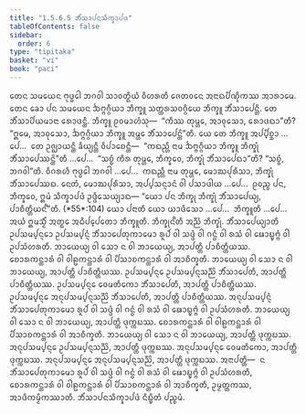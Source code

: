 ```yaml
---
title: "1.5.6.5 ᨽᩥᩴᩈᩣᨸᨶᩈᩥᨠ᩠ᨡᩣᨸᨴ"
tableOfContents: false
sidebar:
  order: 6
type: "tipitaka"
basket: "vi"
book: "paci"
---
```



<DynamicBreadcrumb />

<Division number="345" book="paci">

<Paragraph number="1057" book="paci">
ᨲᩮᨶ ᩈᨾᨿᩮᨶ ᨻᩩᨴ᩠ᨵᩮᩤ ᨽᨣᩅᩤ ᩈᩣᩅᨲ᩠ᨳᩥᨿᩴ ᩅᩥᩉᩁᨲᩥ ᨩᩮᨲᩅᨶᩮ ᩋᨶᩣᨳᨸᩥᨱ᩠ᨯᩥᨠᩔ ᩋᩣᩁᩣᨾᩮ. ᨲᩮᨶ ᨡᩮᩣ ᨸᨶ ᩈᨾᨿᩮᨶ ᨨᨻ᩠ᨻᨣ᩠ᨣᩥᨿᩣ ᨽᩥᨠ᩠ᨡᩪ ᩈᨲ᩠ᨲᩁᩈᩅᨣ᩠ᨣᩥᨿᩮ ᨽᩥᨠ᩠ᨡᩪ ᨽᩥᩴᩈᩣᨸᩮᨶ᩠ᨲᩥ. ᨲᩮ ᨽᩥᩴᩈᩣᨸᩦᨿᨾᩣᨶᩣ ᩁᩮᩣᨴᨶ᩠ᨲᩥ. ᨽᩥᨠ᩠ᨡᩪ ᩑᩅᨾᩣᩉᩴᩈᩩ—  “ᨠᩥᩔ ᨲᩩᨾ᩠ᩉᩮ, ᩋᩣᩅᩩᩈᩮᩣ, ᩁᩮᩣᨴᨳᩣ”ᨲᩥ? “ᩍᨾᩮ, ᩋᩣᩅᩩᩈᩮᩣ, ᨨᨻ᩠ᨻᨣ᩠ᨣᩥᨿᩣ ᨽᩥᨠ᩠ᨡᩪ ᩋᨾ᩠ᩉᩮ ᨽᩥᩴᩈᩣᨸᩮᨶ᩠ᨲᩦ”ᨲᩥ.
</Paragraph>

<Paragraph number="1058" book="paci">
ᨿᩮ ᨲᩮ ᨽᩥᨠ᩠ᨡᩪ ᩋᨸ᩠ᨸᩥᨧ᩠ᨨᩣ …ᨸᩮ…  ᨲᩮ ᩏᨩ᩠ᨫᩣᨿᨶ᩠ᨲᩥ ᨡᩥᨿ᩠ᨿᨶ᩠ᨲᩥ ᩅᩥᨸᩣᨧᩮᨶ᩠ᨲᩥ—  “ᨠᨳᨬ᩠ᩉᩥ ᨶᩣᨾ ᨨᨻ᩠ᨻᨣ᩠ᨣᩥᨿᩣ ᨽᩥᨠ᩠ᨡᩪ ᨽᩥᨠ᩠ᨡᩩᩴ ᨽᩥᩴᩈᩣᨸᩮᩔᨶ᩠ᨲᩦ”ᨲᩥ …ᨸᩮ…  “ᩈᨧ᩠ᨧᩴ ᨠᩥᩁ ᨲᩩᨾ᩠ᩉᩮ, ᨽᩥᨠ᩠ᨡᩅᩮ, ᨽᩥᨠ᩠ᨡᩩᩴ ᨽᩥᩴᩈᩣᨸᩮᨳᩣ”ᨲᩥ? “ᩈᨧ᩠ᨧᩴ, ᨽᨣᩅᩤ”ᨲᩥ. ᩅᩥᨣᩁᩉᩥ ᨻᩩᨴ᩠ᨵᩮᩤ ᨽᨣᩅᩤ …ᨸᩮ…  ᨠᨳᨬ᩠ᩉᩥ ᨶᩣᨾ ᨲᩩᨾ᩠ᩉᩮ, ᨾᩮᩣᨥᨸᩩᩁᩥᩈᩣ, ᨽᩥᨠ᩠ᨡᩩᩴ ᨽᩥᩴᩈᩣᨸᩮᩔᨳ. ᨶᩮᨲᩴ, ᨾᩮᩣᨥᨸᩩᩁᩥᩈᩣ, ᩋᨸ᩠ᨸᩈᨶ᩠ᨶᩣᨶᩴ ᩅᩤ ᨸᩈᩣᨴᩤᨿ …ᨸᩮ…  ᩑᩅᨬ᩠ᨧ ᨸᨶ, ᨽᩥᨠ᩠ᨡᩅᩮ, ᩍᨾᩴ ᩈᩥᨠ᩠ᨡᩣᨸᨴᩴ ᩏᨴ᩠ᨴᩥᩈᩮᨿ᩠ᨿᩣᨳ—
</Paragraph>

</Division>
<Division number="346" book="paci">

<Paragraph number="1059" book="paci">
<Emphasis>“ᨿᩮᩣ ᨸᨶ ᨽᩥᨠ᩠ᨡᩩ ᨽᩥᨠ᩠ᨡᩩᩴ ᨽᩥᩴᩈᩣᨸᩮᨿ᩠ᨿ, ᨸᩣᨧᩥᨲ᩠ᨲᩥᨿᨶ᩺”</Emphasis>ᨲᩥ. (*55*:<Emphasis>104</Emphasis>)
</Paragraph>

</Division>
<Division number="347" book="paci">

<Paragraph number="1060" book="paci">
<Emphasis>ᨿᩮᩣ ᨸᨶᩣ</Emphasis>ᨲᩥ ᨿᩮᩣ ᨿᩣᨴᩥᩈᩮᩣ …ᨸᩮ…  <Emphasis>ᨽᩥᨠ᩠ᨡᩪ</Emphasis>ᨲᩥ …ᨸᩮ…  ᩋᨿᩴ ᩍᨾᩈ᩠ᨾᩥᩴ ᩋᨲ᩠ᨳᩮ ᩋᨵᩥᨸ᩠ᨸᩮᨲᩮᩣ ᨽᩥᨠ᩠ᨡᩪᨲᩥ.
</Paragraph>

<Paragraph number="1061" book="paci">
<Emphasis>ᨽᩥᨠ᩠ᨡᩩᨶ᩺</Emphasis>ᨲᩥ ᩋᨬ᩠ᨬᩴ ᨽᩥᨠ᩠ᨡᩩᩴ.
</Paragraph>

<Paragraph number="1062" book="paci">
<Emphasis>ᨽᩥᩴᩈᩣᨸᩮᨿ᩠ᨿᩣ</Emphasis>ᨲᩥ ᩏᨸᩈᨾ᩠ᨸᨶ᩠ᨶᩮᩣ ᩏᨸᩈᨾ᩠ᨸᨶ᩠ᨶᩴ ᨽᩥᩴᩈᩣᨸᩮᨲᩩᨠᩣᨾᩮᩣ ᩁᩪᨸᩴ ᩅᩤ ᩈᨴ᩠ᨴᩴ ᩅᩤ ᨣᨶ᩠ᨵᩴ ᩅᩤ ᩁᩈᩴ ᩅᩤ ᨹᩮᩣᨭ᩠ᨮᨻ᩠ᨻᩴ ᩅᩤ ᩏᨸᩈᩴᩉᩁᨲᩥ. ᨽᩣᨿᩮᨿ᩠ᨿ ᩅᩤ ᩈᩮᩣ ᨶ ᩅᩤ ᨽᩣᨿᩮᨿ᩠ᨿ, ᩋᩣᨸᨲ᩠ᨲᩥ ᨸᩣᨧᩥᨲ᩠ᨲᩥᨿᩔ. ᨧᩮᩣᩁᨠᨶ᩠ᨲᩣᩁᩴ ᩅᩤ ᩅᩤᩊᨠᨶ᩠ᨲᩣᩁᩴ ᩅᩤ ᨸᩥᩈᩣᨧᨠᨶ᩠ᨲᩣᩁᩴ ᩅᩤ ᩋᩣᨧᩥᨠ᩠ᨡᨲᩥ. ᨽᩣᨿᩮᨿ᩠ᨿ ᩅᩤ ᩈᩮᩣ ᨶ ᩅᩤ ᨽᩣᨿᩮᨿ᩠ᨿ, ᩋᩣᨸᨲ᩠ᨲᩥ ᨸᩣᨧᩥᨲ᩠ᨲᩥᨿᩔ.
</Paragraph>

</Division>
<Division number="348" book="paci">

<Paragraph number="1063" book="paci">
ᩏᨸᩈᨾ᩠ᨸᨶ᩠ᨶᩮ ᩏᨸᩈᨾ᩠ᨸᨶ᩠ᨶᩈᨬ᩠ᨬᩦ ᨽᩥᩴᩈᩣᨸᩮᨲᩥ, ᩋᩣᨸᨲ᩠ᨲᩥ ᨸᩣᨧᩥᨲ᩠ᨲᩥᨿᩔ. ᩏᨸᩈᨾ᩠ᨸᨶ᩠ᨶᩮ ᩅᩮᨾᨲᩥᨠᩮᩣ ᨽᩥᩴᩈᩣᨸᩮᨲᩥ, ᩋᩣᨸᨲ᩠ᨲᩥ ᨸᩣᨧᩥᨲ᩠ᨲᩥᨿᩔ. ᩏᨸᩈᨾ᩠ᨸᨶ᩠ᨶᩮ ᩋᨶᩩᨸᩈᨾ᩠ᨸᨶ᩠ᨶᩈᨬ᩠ᨬᩦ ᨽᩥᩴᩈᩣᨸᩮᨲᩥ, ᩋᩣᨸᨲ᩠ᨲᩥ ᨸᩣᨧᩥᨲ᩠ᨲᩥᨿᩔ.
</Paragraph>

<Paragraph number="1064" book="paci">
ᩋᨶᩩᨸᩈᨾ᩠ᨸᨶ᩠ᨶᩴ ᨽᩥᩴᩈᩣᨸᩮᨲᩩᨠᩣᨾᩮᩣ ᩁᩪᨸᩴ ᩅᩤ ᩈᨴ᩠ᨴᩴ ᩅᩤ ᨣᨶ᩠ᨵᩴ ᩅᩤ ᩁᩈᩴ ᩅᩤ ᨹᩮᩣᨭ᩠ᨮᨻ᩠ᨻᩴ ᩅᩤ ᩏᨸᩈᩴᩉᩁᨲᩥ. ᨽᩣᨿᩮᨿ᩠ᨿ ᩅᩤ ᩈᩮᩣ ᨶ ᩅᩤ ᨽᩣᨿᩮᨿ᩠ᨿ, ᩋᩣᨸᨲ᩠ᨲᩥ ᨴᩩᨠ᩠ᨠᨭᩔ. ᨧᩮᩣᩁᨠᨶ᩠ᨲᩣᩁᩴ ᩅᩤ ᩅᩤᩊᨠᨶ᩠ᨲᩣᩁᩴ ᩅᩤ ᨸᩥᩈᩣᨧᨠᨶ᩠ᨲᩣᩁᩴ ᩅᩤ ᩋᩣᨧᩥᨠ᩠ᨡᨲᩥ. ᨽᩣᨿᩮᨿ᩠ᨿ ᩅᩤ ᩈᩮᩣ ᨶ ᩅᩤ ᨽᩣᨿᩮᨿ᩠ᨿ, ᩋᩣᨸᨲ᩠ᨲᩥ ᨴᩩᨠ᩠ᨠᨭᩔ. ᩋᨶᩩᨸᩈᨾ᩠ᨸᨶ᩠ᨶᩮ ᩏᨸᩈᨾ᩠ᨸᨶ᩠ᨶᩈᨬ᩠ᨬᩦ, ᩋᩣᨸᨲ᩠ᨲᩥ ᨴᩩᨠ᩠ᨠᨭᩔ. ᩋᨶᩩᨸᩈᨾ᩠ᨸᨶ᩠ᨶᩮ ᩅᩮᨾᨲᩥᨠᩮᩣ, ᩋᩣᨸᨲ᩠ᨲᩥ ᨴᩩᨠ᩠ᨠᨭᩔ. ᩋᨶᩩᨸᩈᨾ᩠ᨸᨶ᩠ᨶᩮ ᩋᨶᩩᨸᩈᨾ᩠ᨸᨶ᩠ᨶᩈᨬ᩠ᨬᩦ, ᩋᩣᨸᨲ᩠ᨲᩥ ᨴᩩᨠ᩠ᨠᨭᩔ.
</Paragraph>

</Division>
<Division number="349" book="paci">

<Paragraph number="1065" book="paci">
ᩋᨶᩣᨸᨲ᩠ᨲᩥ—  ᨶ ᨽᩥᩴᩈᩣᨸᩮᨲᩩᨠᩣᨾᩮᩣ ᩁᩪᨸᩴ ᩅᩤ ᩈᨴ᩠ᨴᩴ ᩅᩤ ᨣᨶ᩠ᨵᩴ ᩅᩤ ᩁᩈᩴ ᩅᩤ ᨹᩮᩣᨭ᩠ᨮᨻ᩠ᨻᩴ ᩅᩤ ᩏᨸᩈᩴᩉᩁᨲᩥ, ᨧᩮᩣᩁᨠᨶ᩠ᨲᩣᩁᩴ ᩅᩤ ᩅᩤᩊᨠᨶ᩠ᨲᩣᩁᩴ ᩅᩤ ᨸᩥᩈᩣᨧᨠᨶ᩠ᨲᩣᩁᩴ ᩅᩤ ᩋᩣᨧᩥᨠ᩠ᨡᨲᩥ, ᩏᨾ᩠ᨾᨲ᩠ᨲᨠᩔ, ᩋᩣᨴᩥᨠᨾ᩠ᨾᩥᨠᩔᩣᨲᩥ.

</Paragraph>
</Division>

<Paragraph number="1066" type="center" book="paci">
ᨽᩥᩴᩈᩣᨸᨶᩈᩥᨠ᩠ᨡᩣᨸᨴᩴ ᨶᩥᨭ᩠ᨮᩥᨲᩴ ᨸᨬ᩠ᨧᨾᩴ.
</Paragraph>